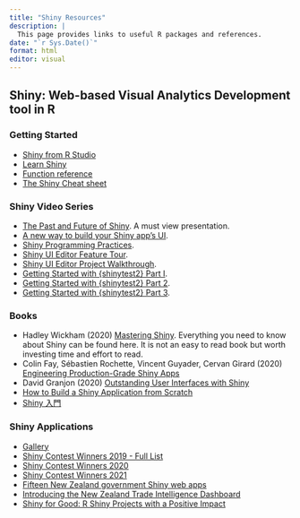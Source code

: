 ```yaml
---
title: "Shiny Resources"
description: |
  This page provides links to useful R packages and references.
date: "`r Sys.Date()`"
format: html
editor: visual
---
```


## Shiny: Web-based Visual Analytics Development tool in R

### Getting Started

-   [Shiny from R Studio](https://shiny.rstudio.com/)
-   [Learn Shiny](https://shiny.rstudio.com/tutorial/)
-   [Function reference](http://shiny.rstudio.com/reference/shiny/latest/)
-   [The Shiny Cheat sheet](https://shiny.rstudio.com/images/shiny-cheatsheet.pdf)

### Shiny Video Series

-   [The Past and Future of Shiny](https://shiny.rstudio.com/blog/the-past-and-future-of-shiny-joe-cheng.html). A must view presentation.
-   [A new way to build your Shiny app's UI](https://www.rstudio.com/conference/2022/talks/new-way-to-build-shiny/).
-   [Shiny Programming Practices](https://www.youtube.com/watch?v=B2JzHv4FOTU&list=PL9HYL-VRX0oRbLoj3FyL5zeASU5FMDgVe&index=5).
-   [Shiny UI Editor Feature Tour](https://www.youtube.com/watch?v=Zac1qdaYNsY&list=PL9HYL-VRX0oRbLoj3FyL5zeASU5FMDgVe&index=6).
-   [Shiny UI Editor Project Walkthrough](https://www.youtube.com/watch?v=gYPnLiudtGU&list=PL9HYL-VRX0oRbLoj3FyL5zeASU5FMDgVe&index=7).
-   [Getting Started with {shinytest2} Part I](https://www.youtube.com/watch?v=Gucwz865aqQ&list=PL9HYL-VRX0oRbLoj3FyL5zeASU5FMDgVe&index=15).
-   [Getting Started with {shinytest2} Part 2](https://www.youtube.com/watch?v=7KLv6HdIxvU&list=PL9HYL-VRX0oRbLoj3FyL5zeASU5FMDgVe&index=18).
-   [Getting Started with {shinytest2} Part 3](https://www.youtube.com/watch?v=xDxa_mDwN04&list=PL9HYL-VRX0oRbLoj3FyL5zeASU5FMDgVe&index=17).

### Books

-   Hadley Wickham (2020) [Mastering Shiny](https://mastering-shiny.org/). Everything you need to know about Shiny can be found here. It is not an easy to read book but worth investing time and effort to read.
-   Colin Fay, Sébastien Rochette, Vincent Guyader, Cervan Girard (2020) [Engineering Production-Grade Shiny Apps](https://engineering-shiny.org/)
-   David Granjon (2020) [Outstanding User Interfaces with Shiny](https://divadnojnarg.github.io/outstanding-shiny-ui/index.html)
-   [How to Build a Shiny Application from Scratch](https://bookdown.org/hadrien/how_to_build_a_shiny_app_from_scratch/)
-   [Shiny 入門](https://bookdown.org/tpemartin/shiny_intro/shiny-part-i.html)

### Shiny Applications

-   [Gallery](https://shiny.rstudio.com/gallery/)
-   [Shiny Contest Winners 2019 - Full List](https://community.rstudio.com/t/shiny-contest-winners-2019-full-list/36347)
-   [Shiny Contest Winners 2020](https://www.rstudio.com/blog/winners-of-the-2nd-shiny-contest/)
-   [Shiny Contest Winners 2021](https://posit.co/blog/winners-of-the-3rd-annual-shiny-contest/)
-   [Fifteen New Zealand government Shiny web apps](http://freerangestats.info/blog/2018/05/13/nz-govt-shinyapps)
-   [Introducing the New Zealand Trade Intelligence Dashboard](https://nzprimarysectortrade.w%20ordpress.com/2018/10/15/introducing-the-new-zealand-trade-intelligence-dashboard/)
-   [Shiny for Good: R Shiny Projects with a Positive Impact](https://appsilon.com/r-shiny-for-good-project-examples/)
